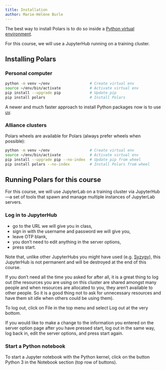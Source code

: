 ```yaml
---
title: Installation
author: Marie-Hélène Burle
---
```


:::{.def}

The best way to install Polars is to do so inside a [Python virtual environment](https://docs.python.org/3/tutorial/venv.html).

For this course, we will use a JupyterHub running on a training cluster.

:::

## Installing Polars

### Personal computer

```.bash
python -m venv ~/env                  # Create virtual env
source ~/env/bin/activate             # Activate virtual env
pip install --upgrade pip             # Update pip
pip install polars          		  # Install Polars
```

:::{.note}

A newer and much faster approach to install Python packages now is to use [uv](https://docs.astral.sh/uv/).

:::

### Alliance clusters

Polars wheels are available for Polars (always prefer wheels when possible):

```.bash
python -m venv ~/env                  # Create virtual env
source ~/env/bin/activate             # Activate virtual env
pip install --upgrade pip --no-index  # Update pip from wheel
pip install polars --no-index		  # Install Polars from wheel
```

## Running Polars for this course

For this course, we will use JupyterLab on a training cluster via JupyterHub—a set of tools that spawn and manage multiple instances of JupyterLab servers.

### Log in to JupyterHub

- go to the URL we will give you in class,
- sign in with the username and password we will give you,
- leave OTP blank,
- you don't need to edit anything in the server options,
- press start.

:::{.note}

Note that, unlike other JupyterHubs you might have used (e.g. [Syzygy](https://syzygy.ca/)), this JupyterHub is not permanent and will be destroyed at the end of this course.

:::

If you don't need all the time you asked for after all, it is a great thing to log out (the resources you are using on this cluster are shared amongst many people and when resources are allocated to you, they aren't available to other people. So it is a good thing not to ask for unnecessary resources and have them sit idle when others could be using them).

To log out, click on [File]{.codelike} in the top menu and select [Log out]{.codelike} at the very bottom.

If you would like to make a change to the information you entered on the server option page after you have pressed [start]{.codelike}, log out in the same way, log back in, edit the server options, and press start again.

### Start a Python notebook

To start a Jupyter notebook with the Python kernel, click on the button [Python 3]{.codelike} in the [Notebook]{.codelike} section (top row of buttons).
